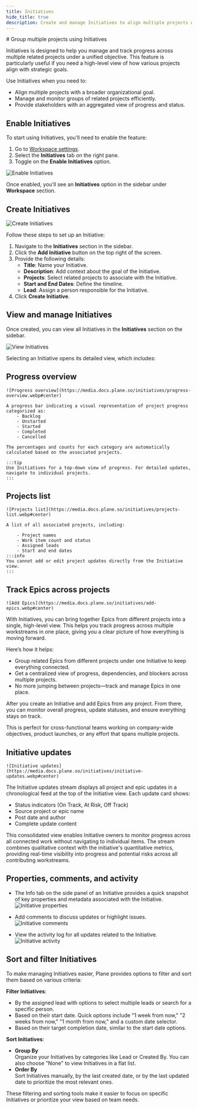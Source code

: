 ```yaml
---
title: Initiatives
hide_title: true
description: Create and manage Initiatives to align multiple projects with strategic goals, track cross-project epics, and monitor aggregated progress.
---
```



<div className="tag-wrapper">
  # Group multiple projects using Initiatives
  <Tags tags={[{ name: "Pro", link: "https://plane.so/pricing", additionalClass: "pro" }]} />
</div>

Initiatives is designed to help you manage and track progress across multiple related projects under a unified objective. This feature is particularly useful if you need a high-level view of how various projects align with strategic goals.

Use Initiatives when you need to:

- Align multiple projects with a broader organizational goal.
- Manage and monitor groups of related projects efficiently.
- Provide stakeholders with an aggregated view of progress and status.

## Enable Initiatives

To start using Initiatives, you'll need to enable the feature:

1. Go to [Workspace settings](/core-concepts/workspaces/overview#workspace-settings).
2. Select the **Initiatives** tab on the right pane.
3. Toggle on the **Enable Initiatives** option.

![Enable Initiatives](https://media.docs.plane.so/initiatives/enable-initiatives.webp#center)

Once enabled, you'll see an **Initiatives** option in the sidebar under **Workspace** section.

## Create Initiatives

![Create Initiatives](https://media.docs.plane.so/initiatives/create-initiatives.webp#center)

Follow these steps to set up an Initiative:

1. Navigate to the **Initiatives** section in the sidebar.
2. Click the **Add Initiative** button on the top right of the screen.
3. Provide the following details:
   - **Title**: Name your Initiative.
   - **Description**: Add context about the goal of the Initiative.
   - **Projects**: Select related projects to associate with the Initiative.
   - **Start and End Dates**: Define the timeline.
   - **Lead**: Assign a person responsible for the Initiative.
4. Click **Create Initiative**.

## View and manage Initiatives

Once created, you can view all Initiatives in the **Initiatives** section on the sidebar.

![View Initiatives](https://media.docs.plane.so/initiatives/view-initiatives.webp#center)

Selecting an Initiative opens its detailed view, which includes:

## Progress overview

    ![Progress overview](https://media.docs.plane.so/initiatives/progress-overview.webp#center)

    A progress bar indicating a visual representation of project progress categorized as:
        - Backlog
        - Unstarted
        - Started
        - Completed
        - Cancelled

    The percentages and counts for each category are automatically calculated based on the associated projects.

    :::tip
    Use Initiatives for a top-down view of progress. For detailed updates, navigate to individual projects.
    :::

## Projects list

    ![Projects list](https://media.docs.plane.so/initiatives/projects-list.webp#center)

    A list of all associated projects, including:

        - Project names
        - Work item count and status
        - Assigned leads
        - Start and end dates
    :::info
    You cannot add or edit project updates directly from the Initiative view.
    :::

## Track Epics across projects

    ![Add Epics](https://media.docs.plane.so/initiatives/add-epics.webp#center)

With Initiatives, you can bring together Epics from different projects into a single, high-level view. This helps you track progress across multiple workstreams in one place, giving you a clear picture of how everything is moving forward.

Here’s how it helps:

- Group related Epics from different projects under one Initiative to keep everything connected.
- Get a centralized view of progress, dependencies, and blockers across multiple projects.
- No more jumping between projects—track and manage Epics in one place.

After you create an Initiative and add Epics from any project. From there, you can monitor overall progress, update statuses, and ensure everything stays on track.

This is perfect for cross-functional teams working on company-wide objectives, product launches, or any effort that spans multiple projects.

## Initiative updates

    ![Initiative updates](https://media.docs.plane.so/initiatives/initiative-updates.webp#center)

The Initiative updates stream displays all project and epic updates in a chronological feed at the top of the Initiative view. Each update card shows:

- Status indicators (On Track, At Risk, Off Track)
- Source project or epic name
- Post date and author
- Complete update content

This consolidated view enables Initiative owners to monitor progress across all connected work without navigating to individual items. The stream combines qualitative context with the initiative's quantitative metrics, providing real-time visibility into progress and potential risks across all contributing workstreams.

## Properties, comments, and activity

- The Info tab on the side panel of an Initiative provides a quick snapshot of key properties and metadata associated with the Initiative.
  ![Initiative properties](https://media.docs.plane.so/initiatives/properties.webp#center)

- Add comments to discuss updates or highlight issues.
  ![Initiative comments](https://media.docs.plane.so/initiatives/comments.webp#center)

- View the activity log for all updates related to the Initiative.
  ![Initiative activity](https://media.docs.plane.so/initiatives/activity.webp#center)

## Sort and filter Initiatives

To make managing Initiatives easier, Plane provides options to filter and sort them based on various criteria:

**Filter Initiatives**:

- By the assigned lead with options to select multiple leads or search for a specific person.
- Based on their start date. Quick options include "1 week from now," "2 weeks from now," "1 month from now," and a custom date selector.
- Based on their target completion date, similar to the start date options.

**Sort Initiatives**:

- **Group By**  
  Organize your Initiatives by categories like Lead or Created By. You can also choose "None" to view Initiatives in a flat list.
- **Order By**  
  Sort Initiatives manually, by the last created date, or by the last updated date to prioritize the most relevant ones.

These filtering and sorting tools make it easier to focus on specific Initiatives or prioritize your view based on team needs.
